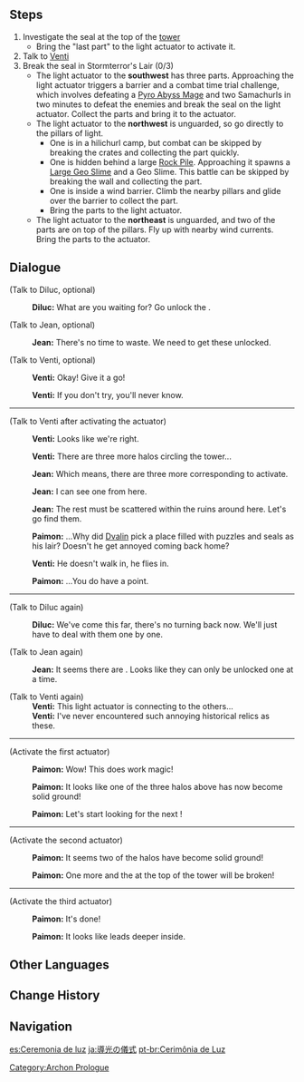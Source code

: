 {{Quest Infobox
|id            = 00390
|image         = Archon Quest C0A3 Light Guiding Ceremony.png
|type          = Archon
|chapter       = Prologue
|actNum        = III
|act           = Song of the Dragon and Freedom
|part          = 4
|startLocation = [[Stormterror's Lair]], [[Mondstadt]]
|region        = Mondstadt
|area          = Brightcrown Mountains
|subarea       = Stormterror's Lair
|prev          = Empty Abode
|next          = Calm Before the Storm
|exp           = 375
|mora          = 11,325
|primogems     = 20
|other         = {{Card|Adventurer's Experience|4}}{{Card|Mystic Enhancement Ore|2}}
|characters    = Diluc;Jean;Paimon;Traveler;Venti
|voiced        = yes
}}
{{TeyvatQuest|0|3|part=4}}

==Steps==
# Investigate the seal at the top of the [[Decarabian's Tower|tower]]
#* Bring the "last part" to the light actuator to activate it.
# Talk to [[Venti]]
# Break the seal in Stormterror's Lair (0/3)
#* The light actuator to the '''southwest''' has three parts. Approaching the light actuator triggers a barrier and a combat time trial challenge, which involves defeating a [[Pyro Abyss Mage]] and two Samachurls in two minutes to defeat the enemies and break the seal on the light actuator. Collect the parts and bring it to the actuator.
#* The light actuator to the '''northwest''' is unguarded, so go directly to the pillars of light.
#** One is in a hilichurl camp, but combat can be skipped by breaking the crates and collecting the part quickly.
#** One is hidden behind a large [[Rock Pile]]. Approaching it spawns a [[Large Geo Slime]] and a Geo Slime. This battle can be skipped by breaking the wall and collecting the part.
#** One is inside a wind barrier. Climb the nearby pillars and glide over the barrier to collect the part.
#** Bring the parts to the light actuator.
#* The light actuator to the '''northeast''' is unguarded, and two of the parts are on top of the pillars. Fly up with nearby wind currents. Bring the parts to the actuator.

==Dialogue==
{{Quest Description|The entrance to [[Stormterror's Lair]] is just ahead, but the light seals bar the way in. You must once again face a trial in order to break those seals.}}
{{Dialogue start}}
;(Talk to Diluc, optional)
:{{A|vo dialog mdaq067b diluc 01.ogg}} '''Diluc:''' What are you waiting for? Go unlock the {{Color|buzzword|light actuator}}.

;(Talk to Jean, optional)
:{{A|vo dialog mdaq067b qin 01.ogg}} '''Jean:''' There's no time to waste. We need to get these {{Color|buzzword|light actuators}} unlocked.

;(Talk to Venti, optional)
:{{A|vo dialog mdaq067b venti 01.ogg}} '''Venti:''' Okay! Give it a go!
:{{A|vo dialog mdaq067b venti 02.ogg}} '''Venti:''' If you don't try, you'll never know.

----

;(Talk to Venti after activating the actuator)
:{{A|vo mdaq067b 3 venti 01.ogg}} '''Venti:''' Looks like we're right.
:{{A|vo mdaq067b 3 venti 02.ogg}} '''Venti:''' There are three more halos circling the tower...
:{{A|vo mdaq067b 3 qin 01.ogg}} '''Jean:''' Which means, there are three more corresponding {{Color|buzzword|light actuators}} to activate.
:{{A|vo mdaq067b 3 qin 02.ogg}} '''Jean:''' I can see one from here.
:{{A|vo mdaq067b 3 qin 03.ogg}} '''Jean:''' The rest must be scattered within the ruins around here. Let's go find them.
:{{A|vo mdaq067b 3 paimon 01.ogg}} '''Paimon:''' ...Why did [[Dvalin]] pick a place filled with puzzles and seals as his lair? Doesn't he get annoyed coming back home?
:{{A|vo mdaq067b 3 venti 03.ogg}} '''Venti:''' He doesn't walk in, he flies in.
:{{A|vo mdaq067b 3 paimon 02.ogg}} '''Paimon:''' ...You do have a point.
----
;(Talk to Diluc again)
:{{A|vo dialog mdaq067b diluc 02.ogg}} '''Diluc:''' We've come this far, there's no turning back now. We'll just have to deal with them one by one.

;(Talk to Jean again)
:{{A|vo dialog mdaq067b qin 02.ogg}} '''Jean:''' It seems there are {{Color|buzzword|three of them}}. Looks like they can only be unlocked one at a time.

;(Talk to Venti again)
:'''Venti:''' This light actuator is connecting to the others...
:'''Venti:''' I've never encountered such annoying historical relics as these.
----
;(Activate the first actuator)
:{{A|vo mdaq067b 4 paimon 01.ogg}} '''Paimon:''' Wow! This {{Color|buzzword|light actuating ceremony}} does work magic!
:{{A|vo mdaq067b 4 paimon 02.ogg}} '''Paimon:''' It looks like one of the three halos above has now become solid ground!
:{{A|vo mdaq067b 4 paimon 03.ogg}} '''Paimon:''' Let's start looking for the next {{Color|buzzword|puzzle}}!
----
;(Activate the second actuator)
:{{A|vo mdaq067b 4 paimon 04.ogg}} '''Paimon:''' It seems two of the halos have become solid ground!
:{{A|vo mdaq067b 4 paimon 05.ogg}} '''Paimon:''' One more and the {{Color|buzzword|seals}} at the top of the tower will be broken!
----
;(Activate the third actuator)
:{{A|vo mdaq068 1 paimon 01.ogg}} '''Paimon:''' It's done!
:{{A|vo mdaq068 1 paimon 02.ogg}} '''Paimon:''' It looks like {{Color|buzzword|that place}} leads deeper inside.
{{Dialogue end}}

==Other Languages==
{{Other Languages
|en      = Light Guiding Ceremony
|zhs     = 导光仪式
|zhs_rm  = Dǎoguāng Yíshì
|zht     = 導光儀式
|zht_rm  = Dǎoguāng Yíshì
|zh_tl   = Light Guiding Ceremony
|ja      = 導光の儀式
|ja_rm   = Doukou no Gishiki{{Assumed}}
|ja_tl   = Guiding Light Ceremony
|ko      = 빛 인도 의식
|ko_rm   = Bit Indo Uisik
|ko_tl   = Light Guiding Ceremony
|es      = Ceremonia de luz
|es_tl   = Ceremony of Light
|fr      = Rite de lumière
|fr_tl   = Rite of Light
|ru      = Перенаправление света
|ru_tl   = Redirection of Light
|th      = แสงแห่งการชี้นำ
|th_rm   = 
|th_tl   = Light of Guidance
|vi      = {{tt|Nghi Thức|儀式}} Dẫn Sáng
|vi_tl   = Light Guiding Ceremony
|de      = Lichtleitzeremonie
|de_tl   = Light Guide Ceremony
|id      = Ritual Cahaya
|id_tl   = Light Ritual
|pt      = Cerimônia de Luz
|pt_tl   = Ceremony of Light
|tr      = Işık Rehberliği Seremonisi
|tr_tl   = 
|it      = Rituale della Luce
|it_tl   = Ritual of the Light
}}

==Change History==
{{Change History|1.0}}

==Navigation==
{{Archon Quest Navbox|chapter=Prologue}}
[[Category:Archon Prologue]]

[[es:Ceremonia de luz]]
[[ja:導光の儀式]]
[[pt-br:Cerimônia de Luz]]